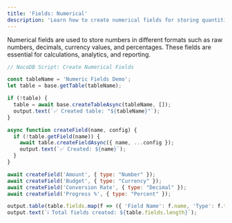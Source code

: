 ```yaml
---
title: 'Fields: Numerical'
description: 'Learn how to create numerical fields for storing quantities, percentages, currency, and more.'
---
```


Numerical fields are used to store numbers in different formats such as raw numbers, decimals, currency values, and percentages. These fields are essential for calculations, analytics, and reporting.

```javascript
// NocoDB Script: Create Numerical Fields

const tableName = 'Numeric Fields Demo';
let table = base.getTable(tableName);

if (!table) {
  table = await base.createTableAsync(tableName, []);
  output.text(`✅ Created table: "${tableName}"`);
}

async function createField(name, config) {
  if (!table.getField(name)) {
    await table.createFieldAsync({ name, ...config });
    output.text(`✅ Created: ${name}`);
  }
}

await createField('Amount', { type: "Number" });
await createField('Budget', { type: "Currency" });
await createField('Conversion Rate', { type: "Decimal" });
await createField('Progress %', { type: "Percent" });

output.table(table.fields.map(f => ({ 'Field Name': f.name, 'Type': f.type })));
output.text(`ℹ️ Total fields created: ${table.fields.length}`);
```
